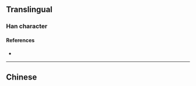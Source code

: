 {{character info/new}}
==Translingual==

===Han character===
{{Han char|rn=75|rad=木|as=16|sn=20|four=|canj=DTOF|ids=⿰木蕉}}

====References====
* {{Han ref|kx=0562.101|hdz=21316.041|uh=6AF5|ud=27381}}

----

==Chinese==
{{zh-see|樵|a}}